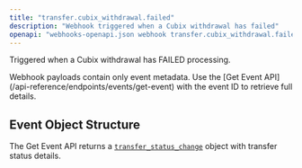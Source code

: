 ```yaml
---
title: "transfer.cubix_withdrawal.failed"
description: "Webhook triggered when a Cubix withdrawal has failed"
openapi: "webhooks-openapi.json webhook transfer.cubix_withdrawal.failed"
---
```


Triggered when a Cubix withdrawal has FAILED processing.

<Note>
Webhook payloads contain only event metadata. Use the [Get Event API](/api-reference/endpoints/events/get-event) with the event ID to retrieve full details.
</Note>

## Event Object Structure

The Get Event API returns a [`transfer_status_change`](/api-reference/events/transfer-status-change-object) object with transfer status details.
